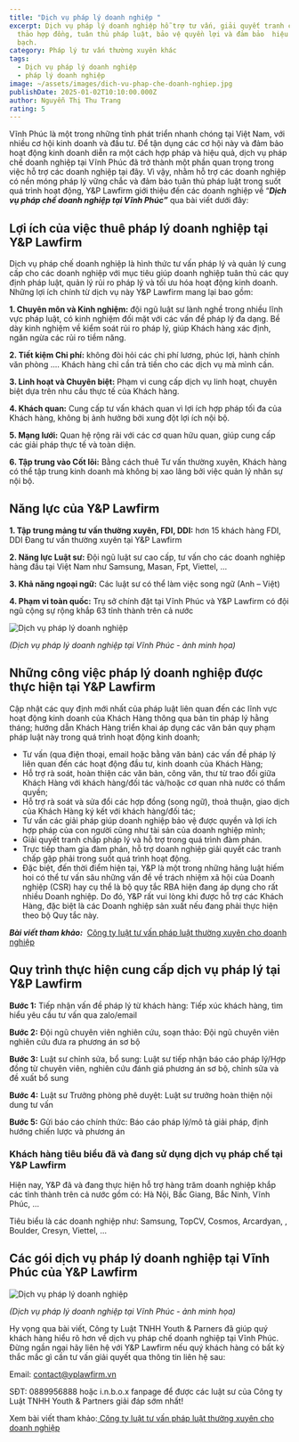 ```yaml
---
title: "Dịch vụ pháp lý doanh nghiệp "
excerpt: Dịch vụ pháp lý doanh nghiệp hỗ trợ tư vấn, giải quyết tranh chấp, soạn
  thảo hợp đồng, tuân thủ pháp luật, bảo vệ quyền lợi và đảm bảo  hiệu quả, minh
  bạch.
category: Pháp lý tư vấn thường xuyên khác
tags:
  - Dịch vụ pháp lý doanh nghiệp
  - pháp lý doanh nghiệp
image: ~/assets/images/dich-vu-phap-che-doanh-nghiep.jpg
publishDate: 2025-01-02T10:10:00.000Z
author: Nguyễn Thị Thu Trang
rating: 5
---
```

Vĩnh Phúc là một trong những tỉnh phát triển nhanh chóng tại Việt Nam, với nhiều cơ hội kinh doanh và đầu tư. Để tận dụng các cơ hội này và đảm bảo hoạt động kinh doanh diễn ra một cách hợp pháp và hiệu quả, dịch vụ pháp chế doanh nghiệp tại Vĩnh Phúc đã trở thành một phần quan trọng trong việc hỗ trợ các doanh nghiệp tại đây. Vì vậy, nhằm hỗ trợ các doanh nghiệp có nền móng pháp lý vững chắc và đảm bảo tuân thủ pháp luật trong suốt quá trình hoạt động, Y&P Lawfirm giới thiệu đến các doanh nghiệp về “***Dịch vụ pháp chế doanh nghiệp tại Vĩnh Phúc”*** qua bài viết dưới đây:

## Lợi ích của việc thuê pháp lý doanh nghiệp tại Y&P Lawfirm

Dịch vụ pháp chế doanh nghiệp là hình thức tư vấn pháp lý và quản lý cung cấp cho các doanh nghiệp với mục tiêu giúp doanh nghiệp tuân thủ các quy định pháp luật, quản lý rủi ro pháp lý và tối ưu hóa hoạt động kinh doanh. Những lợi ích chính từ dịch vụ này Y&P Lawfirm mang lại bao gồm:

**1. Chuyên môn và Kinh nghiệm:** đội ngũ luật sư lành nghề trong nhiều lĩnh vực pháp luật, có kinh nghiệm đối mặt với các vấn đề pháp lý đa dạng. Bề dày kinh nghiệm về kiểm soát rủi ro pháp lý, giúp Khách hàng xác định, ngăn ngừa các rủi ro tiềm năng.

**2. Tiết kiệm Chi phí:** không đòi hỏi các chi phí lương, phúc lợi, hành chính văn phòng .... Khách hàng chỉ cần trả tiền cho các dịch vụ mà mình cần.

**3. Linh hoạt và Chuyên biệt:** Phạm vi cung cấp dịch vụ linh hoạt, chuyên biệt dựa trên nhu cầu thực tế của Khách hàng.

**4. Khách quan:** Cung cấp tư vấn khách quan vì lợi ích hợp pháp tối đa của Khách hàng, không bị ảnh hưởng bởi xung đột lợi ích nội bộ.

**5. Mạng lưới:** Quan hệ rộng rãi với các cơ quan hữu quan, giúp cung cấp các giải pháp thực tế và toàn diện.

**6. Tập trung vào Cốt lõi:** Bằng cách thuê Tư vấn thường xuyên, Khách hàng có thể tập trung kinh doanh mà không bị xao lãng bởi việc quản lý nhân sự nội bộ.

## Năng lực của Y&P Lawfirm

**1. Tập trung mảng tư vấn thường xuyên, FDI, DDI:** hơn 15 khách hàng FDI, DDI Đang tư vấn thường xuyên tại Y&P Lawfirm

**2. Năng lực Luật sư:** Đội ngũ luật sư cao cấp, tư vấn cho các doanh nghiệp hàng đầu tại Việt Nam như Samsung, Masan, Fpt, Viettel, …

**3. Khả năng ngoại ngữ:** Các luật sư có thể làm việc song ngữ (Anh – Việt)

**4. Phạm vi toàn quốc:** Trụ sở chính đặt tại Vĩnh Phúc và Y&P Lawfirm có đội ngũ cộng sự rộng khắp 63 tỉnh thành trên cả nước

![Dịch vụ pháp lý doanh nghiệp](~/assets/images/dich-vu-phap-che-doanh-nghiep-tai-vinh-phuc.png "Dịch vụ pháp lý doanh nghiệp")

*(Dịch vụ pháp lý doanh nghiệp tại Vĩnh Phúc - ảnh minh họa)*

## Những công việc pháp lý doanh nghiệp được thực hiện tại Y&P Lawfirm

Cập nhật các quy định mới nhất của pháp luật liên quan đến các lĩnh vực hoạt động kinh doanh của Khách Hàng thông qua bản tin pháp lý hằng tháng; hướng dẫn Khách Hàng triển khai áp dụng các văn bản quy phạm pháp luật này trong quá trình hoạt động kinh doanh;

* Tư vấn (qua điện thoại, email hoặc bằng văn bản) các vấn đề pháp lý liên quan đến các hoạt động đầu tư, kinh doanh của Khách Hàng;
* Hỗ trợ rà soát, hoàn thiện các văn bản, công văn, thư từ trao đổi giữa Khách Hàng với khách hàng/đối tác và/hoặc cơ quan nhà nước có thẩm quyền;
* Hỗ trợ rà soát và sửa đổi các hợp đồng (song ngữ), thoả thuận, giao dịch của Khách Hàng ký kết với khách hàng/đối tác;
* Tư vấn các giải pháp giúp doanh nghiệp bảo vệ được quyền và lợi ích hợp pháp của con người cũng như tài sản của doanh nghiệp mình;
* Giải quyết tranh chấp pháp lý và hỗ trợ trong quá trình đàm phán.
* Trực tiếp tham gia đàm phán, hỗ trợ doanh nghiệp giải quyết các tranh chấp gặp phải trong suốt quá trình hoạt động.
* Đặc biệt, đến thời điểm hiện tại, Y&P là một trong những hãng luật hiếm hoi có thể tư vấn sâu những vấn đề về trách nhiệm xã hội của Doanh nghiệp (CSR) hay cụ thể là bộ quy tắc RBA hiện đang áp dụng cho rất nhiều Doanh nghiệp. Do đó, Y&P rất vui lòng khi được hỗ trợ các Khách Hàng, đặc biệt là các Doanh nghiệp sản xuất nếu đang phải thực hiện theo bộ Quy tắc này. 

***Bài viết tham khảo:***  [Công ty luật tư vấn pháp luật thường xuyên cho doanh nghiệp](https://yplawfirm.vn/tu-van-thuong-xuyen/cong-ty-luat-tu-van-phap-ly-thuong-xuyen-cho-doanh-nghiep-uy-tin)[](https://yplawfirm.vn/kien-thuc-phap-ly/doanh-nghiep-va-dau-tu-nuoc-ngoai/luat-su-tu-van-doanh-nghiep-tai-vinh-phuc-35814.htm)

## Quy trình thực hiện cung cấp dịch vụ pháp lý tại Y&P Lawfirm

**Bước 1:** Tiếp nhận vấn đề pháp lý từ khách hàng: Tiếp xúc khách hàng, tìm hiểu yêu cầu tư vấn qua zalo/email

**Bước 2:** Đội ngũ chuyên viên nghiên cứu, soạn thảo: Đội ngũ chuyên viên nghiên cứu đưa ra phương án sơ bộ

**Bước 3:** Luật sư chỉnh sửa, bổ sung: Luật sư tiếp nhận báo cáo pháp lý/Hợp đồng từ chuyên viên, nghiên cứu đánh giá phương án sơ bộ, chỉnh sửa và đề xuất bổ sung

**Bước 4:** Luật sư Trưởng phòng phê duyệt: Luật sư trưởng hoàn thiện nội dung tư vấn

**Bước 5:** Gửi báo cáo chính thức: Báo cáo pháp lý/mô tả giải pháp, định hướng chiến lược và phương án

### Khách hàng tiêu biểu đã và đang sử dụng dịch vụ pháp chế tại Y&P Lawfirm

Hiện nay, Y&P đã và đang thực hiện hỗ trợ hàng trăm doanh nghiệp khắp các tỉnh thành trên cả nước gồm có: Hà Nội, Bắc Giang, Bắc Ninh, Vĩnh Phúc, …

Tiêu biểu là các doanh nghiệp như: Samsung, TopCV, Cosmos, Arcardyan, , Boulder, Cresyn, Viettel, …

## Các gói dịch vụ pháp lý doanh nghiệp tại Vĩnh Phúc của Y&P Lawfirm

![Dịch vụ pháp lý doanh nghiệp](~/assets/images/dich-vu-phap-che-doanh-nghiep-1.jpg "Dịch vụ pháp lý doanh nghiệp")

*(Dịch vụ pháp lý doanh nghiệp tại Vĩnh Phúc - ảnh minh họa)*

Hy vọng qua bài viết, Công ty Luật TNHH Youth & Parners đã giúp quý khách hàng hiểu rõ hơn về dịch vụ pháp chế doanh nghiệp tại Vĩnh Phúc. Đừng ngần ngại hãy liên hệ với Y&P Lawfirm nếu quý khách hàng có bất kỳ thắc mắc gì cần tư vấn giải quyết qua thông tin liên hệ sau:

Email: contact@yplawfirm.vn 

SĐT: 0889956888 hoặc i.n.b.o.x fanpage để được các luật sư của Công ty Luật TNHH Youth & Partners giải đáp sớm nhất!

Xem bài viết tham khảo:[ Công ty luật tư vấn pháp luật thường xuyên cho doanh nghiệp](https://yplawfirm.vn/tu-van-thuong-xuyen/cong-ty-luat-tu-van-phap-ly-thuong-xuyen-cho-doanh-nghiep-uy-tin)
